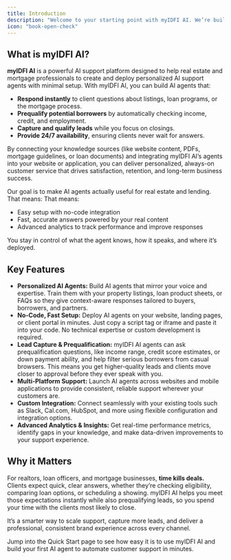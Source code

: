 ```yaml
---
title: Introduction
description: "Welcome to your starting point with myIDFI AI. We’re building AI agents that actually understand your business, trained on your content, aligned with your tone, and ready to deploy across multiple platforms. These agents help realtors, loan officers, and mortgage businesses deliver faster, smarter, and more consistent client support. "
icon: "book-open-check"
---
```

## What is myIDFI AI?

**myIDFI AI** is a powerful AI support platform designed to help real estate and mortgage professionals to create and deploy personalized AI support agents with minimal setup. With myIDFI AI, you can build AI agents that:


* **Respond instantly** to client questions about listings, loan programs, or the mortgage process.
* **Prequalify potential borrowers** by automatically checking income, credit, and employment.
* **Capture and qualify leads** while you focus on closings.
* **Provide 24/7 availability**, ensuring clients never wait for answers.

By connecting your knowledge sources (like website content, PDFs, mortgage guidelines, or loan documents) and integrating myIDFI AI’s agents into your website or application, you can deliver personalized, always-on customer service that drives satisfaction, retention, and long-term business success.

Our goal is to make AI agents actually useful for real estate and lending. That means:
That means:
* Easy setup with no-code integration
* Fast, accurate answers powered by your real content
* Advanced analytics to track performance and improve responses

You stay in control of what the agent knows, how it speaks, and where it’s deployed.

## Key Features

* **Personalized AI Agents:** Build AI agents that mirror your voice and expertise. Train them with your property listings, loan product sheets, or FAQs so they give context-aware responses tailored to buyers, borrowers, and partners.
* **No-Code, Fast Setup:** Deploy AI agents on your website, landing pages, or client portal in minutes. Just copy a script tag or iframe and paste it into your code. No technical expertise or custom development is required.
* **Lead Capture & Prequalification:** myIDFI AI agents can ask prequalification questions, like income range, credit score estimates, or down payment ability, and help filter serious borrowers from casual browsers. This means you get higher-quality leads and clients move closer to approval before they ever speak with you.
* **Multi-Platform Support:** Launch AI agents across websites and mobile applications to provide consistent, reliable support wherever your customers are.
* **Custom Integration:** Connect seamlessly with your existing tools such as Slack, Cal.com, HubSpot, and more using flexible configuration and integration options.
* **Advanced Analytics & Insights:** Get real-time performance metrics, identify gaps in your knowledge, and make data-driven improvements to your support experience.

## Why it Matters

For realtors, loan officers, and mortgage businesses, **time kills deals.** Clients expect quick, clear answers, whether they’re checking eligibility, comparing loan options, or scheduling a showing. myIDFI AI helps you meet those expectations instantly while also prequalifying leads, so you spend your time with the clients most likely to close.

It’s a smarter way to scale support, capture more leads, and deliver a professional, consistent brand experience across every channel.

Jump into the Quick Start page to see how easy it is to use myIDFI AI and build your first AI agent to automate customer support in minutes.
